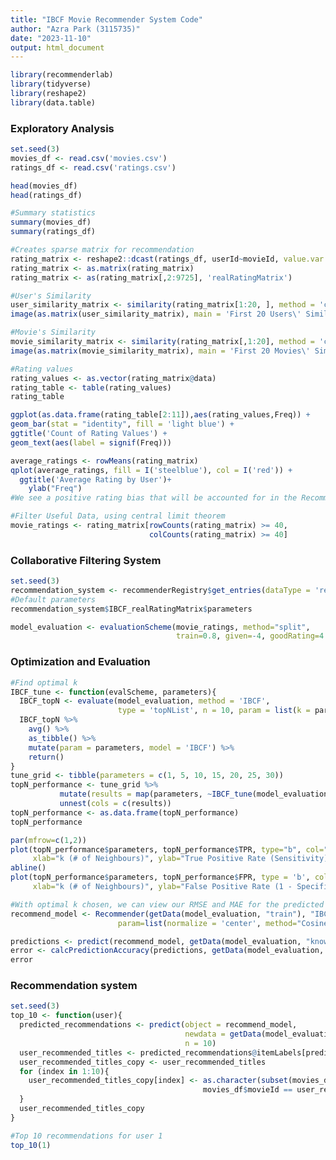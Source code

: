 ---
title: "IBCF Movie Recommender System Code"
author: "Azra Park (3115735)"
date: "2023-11-10"
output: html_document
---

```{r, warning = FALSE, message = FALSE}
library(recommenderlab)
library(tidyverse)
library(reshape2)
library(data.table)
```

### Exploratory Analysis
```{r}
set.seed(3)
movies_df <- read.csv('movies.csv')
ratings_df <- read.csv('ratings.csv')

head(movies_df)
head(ratings_df)

#Summary statistics
summary(movies_df)
summary(ratings_df)

#Creates sparse matrix for recommendation
rating_matrix <- reshape2::dcast(ratings_df, userId~movieId, value.var = 'rating', na.rm = FALSE)
rating_matrix <- as.matrix(rating_matrix)
rating_matrix <- as(rating_matrix[,2:9725], 'realRatingMatrix')

#User's Similarity
user_similarity_matrix <- similarity(rating_matrix[1:20, ], method = 'cosine', which = 'users')
image(as.matrix(user_similarity_matrix), main = 'First 20 Users\' Similarity') 

#Movie's Similarity
movie_similarity_matrix <- similarity(rating_matrix[,1:20], method = 'cosine', which = 'items')
image(as.matrix(movie_similarity_matrix), main = 'First 20 Movies\' Similarity')

#Rating values
rating_values <- as.vector(rating_matrix@data)
rating_table <- table(rating_values)
rating_table

ggplot(as.data.frame(rating_table[2:11]),aes(rating_values,Freq)) +
geom_bar(stat = "identity", fill = 'light blue') +
ggtitle('Count of Rating Values') +
geom_text(aes(label = signif(Freq)))

average_ratings <- rowMeans(rating_matrix)
qplot(average_ratings, fill = I('steelblue'), col = I('red')) +
  ggtitle('Average Rating by User')+
    ylab("Freq")
#We see a positive rating bias that will be accounted for in the Recommender model

#Filter Useful Data, using central limit theorem
movie_ratings <- rating_matrix[rowCounts(rating_matrix) >= 40,
                               colCounts(rating_matrix) >= 40]
```

### Collaborative Filtering System
```{r}
set.seed(3)
recommendation_system <- recommenderRegistry$get_entries(dataType = 'realRatingMatrix')
#Default parameters
recommendation_system$IBCF_realRatingMatrix$parameters

model_evaluation <- evaluationScheme(movie_ratings, method="split",
                                     train=0.8, given=-4, goodRating=4.5)
```

### Optimization and Evaluation
```{r}
#Find optimal k
IBCF_tune <- function(evalScheme, parameters){
  IBCF_topN <- evaluate(model_evaluation, method = 'IBCF',
                        type = 'topNList', n = 10, param = list(k = parameters))
  IBCF_topN %>% 
    avg() %>% 
    as_tibble() %>% 
    mutate(param = parameters, model = 'IBCF') %>%
    return()
}
tune_grid <- tibble(parameters = c(1, 5, 10, 15, 20, 25, 30))
topN_performance <- tune_grid %>%
           mutate(results = map(parameters, ~IBCF_tune(model_evaluation, .x))) %>%
           unnest(cols = c(results))
topN_performance <- as.data.frame(topN_performance)
topN_performance

par(mfrow=c(1,2))
plot(topN_performance$parameters, topN_performance$TPR, type="b", col="red",
     xlab="k (# of Neighbours)", ylab="True Positive Rate (Sensitivity)")
abline()
plot(topN_performance$parameters, topN_performance$FPR, type = 'b', col="blue",
     xlab="k (# of Neighbours)", ylab="False Positive Rate (1 - Specificity)")

#With optimal k chosen, we can view our RMSE and MAE for the predicted ratings
recommend_model <- Recommender(getData(model_evaluation, "train"), "IBCF", 
                        param=list(normalize = 'center', method="Cosine", k = 5))

predictions <- predict(recommend_model, getData(model_evaluation, "known"), type="ratings")
error <- calcPredictionAccuracy(predictions, getData(model_evaluation, "unknown"))
error
```

### Recommendation system
```{r}
set.seed(3)
top_10 <- function(user){
  predicted_recommendations <- predict(object = recommend_model,
                                       newdata = getData(model_evaluation, "known"),
                                       n = 10)
  user_recommended_titles <- predicted_recommendations@itemLabels[predicted_recommendations@items[[user]]]
  user_recommended_titles_copy <- user_recommended_titles
  for (index in 1:10){
    user_recommended_titles_copy[index] <- as.character(subset(movies_df,
                                           movies_df$movieId == user_recommended_titles[index])$title)
  }
  user_recommended_titles_copy
}

#Top 10 recommendations for user 1
top_10(1)
```



